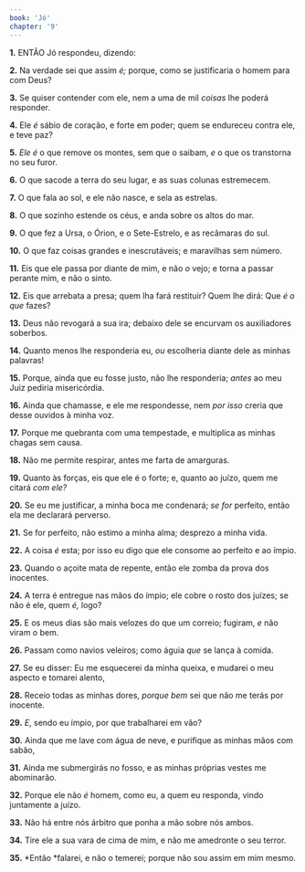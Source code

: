 ```yaml
---
book: 'Jó'
chapter: '9'
---
```


**1.** ENTÃO Jó respondeu, dizendo:

**2.** Na verdade sei que assim *é;* porque, como se justificaria o homem para com Deus?

**3.** Se quiser contender com ele, nem a uma de mil *coisas* lhe poderá responder.

**4.** Ele *é* sábio de coração, e forte em poder; quem se endureceu contra ele, e teve paz?

**5.** *Ele é* o que remove os montes, sem que o saibam, *e* o que os transtorna no seu furor.

**6.** O que sacode a terra do seu lugar, e as suas colunas estremecem.

**7.** O que fala ao sol, e ele não nasce, e sela as estrelas.

**8.** O que sozinho estende os céus, e anda sobre os altos do mar.

**9.** O que fez a Ursa, o Órion, e o Sete-Estrelo, e as recâmaras do sul.

**10.** O que faz coisas grandes e inescrutáveis; e maravilhas sem número.

**11.** Eis que ele passa por diante de mim, e não *o* vejo; e torna a passar perante mim, e não o sinto.

**12.** Eis que arrebata a presa; quem lha fará restituir? Quem lhe dirá: Que *é o que* fazes?

**13.** Deus não revogará a sua ira; debaixo dele se encurvam os auxiliadores soberbos.

**14.** Quanto menos lhe responderia eu, *ou* escolheria diante dele as minhas palavras!

**15.** Porque, ainda que eu fosse justo, não lhe responderia; *antes* ao meu Juiz pediria misericórdia.

**16.** Ainda que chamasse, e ele me respondesse, nem *por isso* creria que desse ouvidos à minha voz.

**17.** Porque me quebranta com uma tempestade, e multiplica as minhas chagas sem causa.

**18.** Não me permite respirar, antes me farta de amarguras.

**19.** Quanto às forças, eis que ele é o forte; e, quanto ao juízo, quem me citará *com ele?*

**20.** Se eu me justificar, a minha boca me condenará; *se for* perfeito, então ela me declarará perverso.

**21.** Se for perfeito, não estimo a minha alma; desprezo a minha vida.

**22.** A coisa *é* esta; por isso eu digo que ele consome ao perfeito e ao ímpio.

**23.** Quando o açoite mata de repente, então ele zomba da prova dos inocentes.

**24.** A terra é entregue nas mãos do ímpio; ele cobre o rosto dos juízes; se não é ele, quem *é,* logo?

**25.** E os meus dias são mais velozes do que um correio; fugiram, *e* não viram o bem.

**26.** Passam como navios veleiros; como águia *que* se lança à comida.

**27.** Se eu disser: Eu me esquecerei da minha queixa, e mudarei o meu aspecto e tomarei alento,

**28.** Receio todas as minhas dores, *porque bem* sei que não me terás por inocente.

**29.** *E*, sendo eu ímpio, por que trabalharei em vão?

**30.** Ainda que me lave com água de neve, e purifique as minhas mãos com sabão,

**31.** Ainda me submergirás no fosso, e as minhas próprias vestes me abominarão.

**32.** Porque ele não *é* homem, como eu, a quem eu responda, vindo juntamente a juízo.

**33.** Não há entre nós árbitro que ponha a mão sobre nós ambos.

**34.** Tire ele a sua vara de cima de mim, e não me amedronte o seu terror.

**35.** *Então *falarei, e não o temerei; porque não sou assim em mim mesmo.